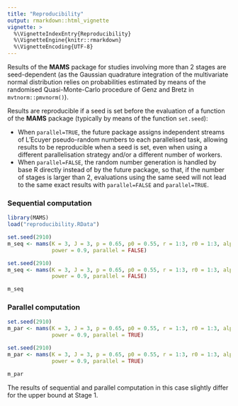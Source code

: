 ```yaml
---
title: "Reproducibility"
output: rmarkdown::html_vignette
vignette: >
  %\VignetteIndexEntry{Reproducibility}
  %\VignetteEngine{knitr::rmarkdown}
  %\VignetteEncoding{UTF-8}
---
```


Results of the **MAMS** package for studies involving more than 2 stages are seed-dependent (as the Gaussian quadrature integration of the multivariate normal distribution relies on probabilities estimated by means of the randomised Quasi-Monte-Carlo procedure of Genz and Bretz in `mvtnorm::pmvnorm()`).  

Results are reproducible if a seed is set before the evaluation of a function of the **MAMS** package (typically by means of the function `set.seed`):

- When `parallel=TRUE`, the future package assigns independent streams of L'Ecuyer pseudo-random numbers to each parallelised task, allowing results to be reproducible when a seed is set, even when using a different parallelisation strategy and/or a different number of workers.  
- When `parallel=FALSE`, the random number generation is handled by base R directly instead of by the future package, so that, if the number of stages is larger than 2, evaluations using the same seed will not lead to the same exact results with `parallel=FALSE` and `parallel=TRUE`.  

### Sequential computation

```r
library(MAMS)
load("reproducibility.RData")
```

```r
set.seed(2910)
m_seq <- mams(K = 3, J = 3, p = 0.65, p0 = 0.55, r = 1:3, r0 = 1:3, alpha = 0.05, 
              power = 0.9, parallel = FALSE)
```

```r
set.seed(2910)
m_seq <- mams(K = 3, J = 3, p = 0.65, p0 = 0.55, r = 1:3, r0 = 1:3, alpha = 0.05, 
              power = 0.9, parallel = FALSE)
```

```r
m_seq
```

### Parallel computation

```r
set.seed(2910)
m_par <- mams(K = 3, J = 3, p = 0.65, p0 = 0.55, r = 1:3, r0 = 1:3, alpha = 0.05, 
              power = 0.9, parallel = TRUE)
```

```r
set.seed(2910)
m_par <- mams(K = 3, J = 3, p = 0.65, p0 = 0.55, r = 1:3, r0 = 1:3, alpha = 0.05, 
              power = 0.9, parallel = TRUE)
```

```r
m_par
```

The results of sequential and parallel computation in this case slightly differ for the upper bound at Stage 1.
